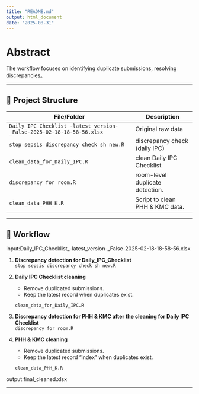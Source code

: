 ```yaml
---
title: "README.md"
output: html_document
date: "2025-08-31"
---
```

# Abstract


The workflow focuses on identifying duplicate submissions, resolving discrepancies。

---

## 📂 Project Structure

| File/Folder                                                          | Description                     |
|----------------------------------------------------------------------|---------------------------------|
| `Daily_IPC_Checklist_-latest_version-_False-2025-02-18-18-58-56.xlsx`| Original raw data               |
| `stop sepsis discrepancy check sh new.R `                            | discrepancy check (daily IPC)   |
| `clean_data_for_Daily_IPC.R `                                        | clean Daily IPC Checklist       |
| `discrepancy for room.R `                                            | room-level duplicate detection. |    
| `clean_data_PHH_K.R  `                                               | Script to clean PHH & KMC data. |



---

## 🚀 Workflow
input:Daily_IPC_Checklist_-latest_version-_False-2025-02-18-18-58-56.xlsx


1. **Discrepancy detection for Daily_IPC_Checklist **  
  `stop sepsis discrepancy check sh new.R`

2. **Daily IPC Checklist cleaning**  
   - Remove duplicated submissions.  
   - Keep the latest record when duplicates exist.  
   
   `clean_data_for_Daily_IPC.R`

3. **Discrepancy detection for PHH & KMC after the cleaning for Daily IPC Checklist**          
   `discrepancy for room.R`


4. **PHH & KMC cleaning**  
   - Remove duplicated submissions.  
   - Keep the latest record "index" when duplicates exist. 
   
   `clean_data_PHH_K.R `  

output:final_cleaned.xlsx

---

 


